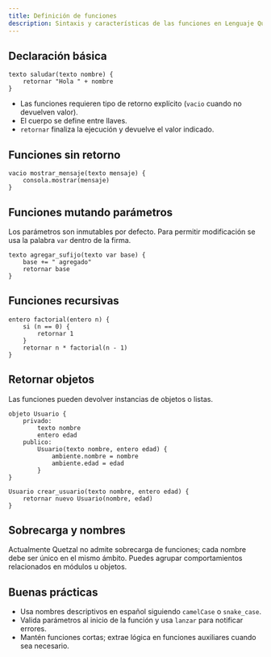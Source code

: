 ```yaml
---
title: Definición de funciones
description: Sintaxis y características de las funciones en Lenguaje Quetzal.
---
```


## Declaración básica

```qz
texto saludar(texto nombre) {
    retornar "Hola " + nombre
}
```

- Las funciones requieren tipo de retorno explícito (`vacio` cuando no devuelven valor).
- El cuerpo se define entre llaves.
- `retornar` finaliza la ejecución y devuelve el valor indicado.

## Funciones sin retorno

```qz
vacio mostrar_mensaje(texto mensaje) {
    consola.mostrar(mensaje)
}
```

## Funciones mutando parámetros

Los parámetros son inmutables por defecto. Para permitir modificación se usa la palabra `var` dentro de la firma.

```qz
texto agregar_sufijo(texto var base) {
    base += " agregado"
    retornar base
}
```

## Funciones recursivas

```qz
entero factorial(entero n) {
    si (n == 0) {
        retornar 1
    }
    retornar n * factorial(n - 1)
}
```

## Retornar objetos

Las funciones pueden devolver instancias de objetos o listas.

```qz
objeto Usuario {
    privado:
        texto nombre
        entero edad
    publico:
        Usuario(texto nombre, entero edad) {
            ambiente.nombre = nombre
            ambiente.edad = edad
        }
}

Usuario crear_usuario(texto nombre, entero edad) {
    retornar nuevo Usuario(nombre, edad)
}
```

## Sobrecarga y nombres

Actualmente Quetzal no admite sobrecarga de funciones; cada nombre debe ser único en el mismo ámbito. Puedes agrupar comportamientos relacionados en módulos u objetos.

## Buenas prácticas

- Usa nombres descriptivos en español siguiendo `camelCase` o `snake_case`.
- Valida parámetros al inicio de la función y usa `lanzar` para notificar errores.
- Mantén funciones cortas; extrae lógica en funciones auxiliares cuando sea necesario.

